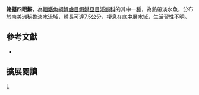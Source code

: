 {{Speciesbox 
| taxon = Anablepsoides intermittens
| status = NE
| status_system = IUCN3.1
| authority =  [[Fels|Fels]] & [[de_Rham|de Rham]], 1981
| synonyms = *''Rivulus intermittens,Fels & de Rham, 1981''
}}
'''姥擬四眼鱂'''，為[[輻鰭魚綱|輻鰭魚綱]][[鯉齒目|鯉齒目]][[鰕鱂亞目|鰕鱂亞目]][[溪鱂科|溪鱂科]]的其中一[[種|種]]，為熱帶淡水魚，分布於[[南美洲|南美洲]][[秘魯|秘魯]]淡水流域，體長可達7.5公分，棲息在底中層水域，生活習性不明。
== 參考文獻 ==
*{{FishBase_species|genus=Anablepsoides|species=intermittens|year=2014|month=8}}

== 擴展閱讀 ==
{{refbegin}}
{{wikispecies-inline|Anablepsoides intermittens|姥擬四眼鱂}}
{{refend}}
{{Taxonbar|from=Q13367495}}

[[Category:擬四眼鱂屬|L]]


{{魚類小作品}}